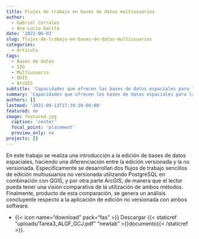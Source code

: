 ```yaml
---
title: Flujos de trabajo en bases de datos multiusuarios
author: 
  - Gabriel Corrales
  - Ana Lucía Garita
date: '2021-06-03'
slug: flujos-de-trabajo-en-bases-de-datos-multiusuarios
categories:
  - Artículo
tags:
  - Bases de datos
  - SIG
  - Multiusuario
  - QGIS
  - ArcGIS
subtitle: 'Capacidades que ofrecen las bases de datos espaciales para la implementación de flujos de trabajo en entornos multiusuario'
summary: 'Capacidades que ofrecen las bases de datos espaciales para la implementación de flujos de trabajo en entornos multiusuario'
authors: []
lastmod: '2021-09-13T17:39:39-06:00'
featured: no
image: featured.jpg
  caption: 'center'
  focal_point: 'placement'
  preview_only: no
projects: []
---
```

En este trabajo se realiza una introducción a la edición de bases de datos espaciales, haciendo una diferenciación entre la edición versionada y la no versionada. Específicamente se desarrollan dos flujos de trabajo sencillos de edición multiusuarios no versionada utilizando PostgreSQL en combinación con QGIS, y por otra parte ArcGIS, de manera que el lector pueda tener una visión comparativa de la utilización de ambos métodos. Finalmente, producto de esta comparación, se genera un análisis concluyente respecto a la aplicación de edición no versionada con ambos software.

-  {{< icon name="download" pack="fas" >}} Descargar {{< staticref "uploads/Tarea3_ALGF_GCJ.pdf" "newtab" >}}documento{{< /staticref >}}.
